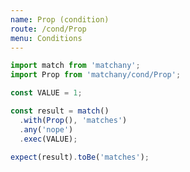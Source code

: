 ```yaml
---
name: Prop (condition)
route: /cond/Prop
menu: Conditions
---
```


```js
import match from 'matchany';
import Prop from 'matchany/cond/Prop';

const VALUE = 1;

const result = match()
  .with(Prop(), 'matches')
  .any('nope')
  .exec(VALUE);

expect(result).toBe('matches');
```
